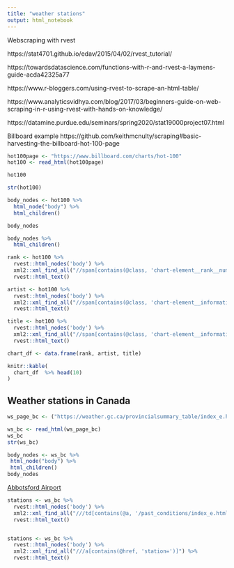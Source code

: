 ```yaml
---
title: "weather stations"
output: html_notebook
---
```


Webscraping with rvest

https://stat4701.github.io/edav/2015/04/02/rvest_tutorial/

https://towardsdatascience.com/functions-with-r-and-rvest-a-laymens-guide-acda42325a77

https://www.r-bloggers.com/using-rvest-to-scrape-an-html-table/

https://www.analyticsvidhya.com/blog/2017/03/beginners-guide-on-web-scraping-in-r-using-rvest-with-hands-on-knowledge/

https://datamine.purdue.edu/seminars/spring2020/stat19000project07.html




Billboard example
https://github.com/keithmcnulty/scraping#basic-harvesting-the-billboard-hot-100-page


```r
hot100page <- "https://www.billboard.com/charts/hot-100"
hot100 <- read_html(hot100page)

hot100

str(hot100)

body_nodes <- hot100 %>% 
  html_node("body") %>% 
  html_children()

body_nodes

body_nodes %>% 
  html_children()

```

```r
rank <- hot100 %>% 
  rvest::html_nodes('body') %>% 
  xml2::xml_find_all("//span[contains(@class, 'chart-element__rank__number')]") %>% 
  rvest::html_text()

artist <- hot100 %>% 
  rvest::html_nodes('body') %>% 
  xml2::xml_find_all("//span[contains(@class, 'chart-element__information__artist')]") %>% 
  rvest::html_text()

title <- hot100 %>% 
  rvest::html_nodes('body') %>% 
  xml2::xml_find_all("//span[contains(@class, 'chart-element__information__song')]") %>% 
  rvest::html_text()

chart_df <- data.frame(rank, artist, title)

knitr::kable(
  chart_df  %>% head(10)
)

```


## Weather stations in Canada


```r

ws_page_bc <- ("https://weather.gc.ca/provincialsummary_table/index_e.html?prov=bc&page=hourly")

ws_bc <- read_html(ws_page_bc)
ws_bc
str(ws_bc)

body_nodes <- ws_bc %>% 
 html_node("body") %>% 
 html_children()
body_nodes


```

<a href="/past_conditions/index_e.html?station=yxx" title="Display Past 24 Hour hourly observations for this station">Abbotsford Airport</a>

```r

stations <- ws_bc %>% 
  rvest::html_nodes('body') %>% 
  xml2::xml_find_all("///td[contains(@a, '/past_conditions/index_e.html?station=')]") %>% 
  rvest::html_text()


stations <- ws_bc %>% 
  rvest::html_nodes('body') %>% 
  xml2::xml_find_all("///a[contains(@href, 'station=')]") %>% 
  rvest::html_text()

```

